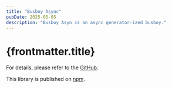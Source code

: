 ```yaml
---
title: "Busboy Async"
pubDate: 2025-05-05
description: "Busboy Asyn is an async generator-ized busboy."
---
```


# {frontmatter.title}

For details, please refer to the [GitHub](https://github.com/harryplusplus/busboy-async).

This library is published on [npm](https://www.npmjs.com/package/busboy-async).
